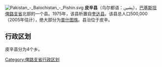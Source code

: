 [[File:Pakistan_-_Balochistan_-_Pishin.svg|thumb]]
'''皮辛县'''（乌尔都语：پشین），[[巴基斯坦|巴基斯坦]][[俾路支省|俾路支省]]北部的一个县。1975年，该县析置自[[奎达县|奎达县]]。该县总人口500,000（2005年估计），绝大部分为[[普什图族|普什图族]]。县治位于皮辛。

== 行政区划 ==
皮辛县分为4个乡。

{{俾路支省行政区划}}
{{Pakistan-geo-stub}}
[[Category:俾路支省行政区划|Category:俾路支省行政区划]]